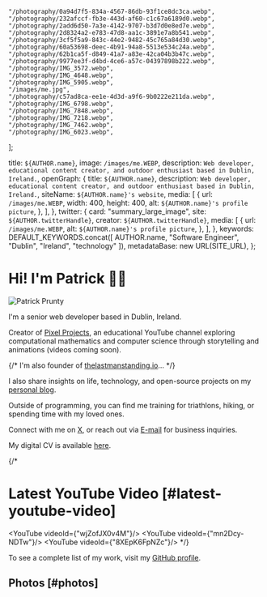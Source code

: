 
    "/photography/0a94d7f5-834a-4567-86db-93f1ce8dc3ca.webp",
    "/photography/232afccf-fb3e-443d-af60-c1c67a6189d0.webp",
    "/photography/2add6d50-7a3e-4142-9707-b3d7d0e8ed7e.webp",
    "/photography/2d8324a2-e783-47d8-aa1c-3891e7a8b541.webp",
    "/photography/3cf5f5a9-843c-44e2-9482-45c765a84d30.webp",
    "/photography/60a53698-deec-4b91-94a8-5513e534c24a.webp",
    "/photography/62b1ca5f-d849-41a7-a83e-42ca04b3b47c.webp",
    "/photography/9977ee3f-d4bd-4ce6-a57c-04397898b222.webp",
    "/photography/IMG_3572.webp",
    "/photography/IMG_4648.webp",
    "/photography/IMG_5905.webp",
    "/images/me.jpg",
    "/photography/c57ad8ca-ee1e-4d3d-a9f6-9b0222e211da.webp",
    "/photography/IMG_6798.webp",
    "/photography/IMG_7848.webp",
    "/photography/IMG_7218.webp",
    "/photography/IMG_7462.webp",
    "/photography/IMG_6023.webp",
];

  title: `${AUTHOR.name}`,
  image: `/images/me.WEBP`,
  description: `Web developer, educational content creator, and outdoor enthusiast based in Dublin, Ireland.`,
  openGraph: {
    title: `${AUTHOR.name}`,
    description: `Web developer, educational content creator, and outdoor enthusiast based in Dublin, Ireland.`,
    siteName: `${AUTHOR.name}'s website`,
    media: [
      {
        url: `/images/me.WEBP`,
        width: 400,
        height: 400,
        alt: `${AUTHOR.name}'s profile picture`,
      },
    ],
  },
  twitter: {
    card: "summary_large_image",
    site: `${AUTHOR.twitterHandle}`,
    creator: `${AUTHOR.twitterHandle}`,
    media: [
      {
        url: `/images/me.WEBP`,
        alt: `${AUTHOR.name}'s profile picture`,
      },
    ],
  },
  keywords: DEFAULT_KEYWORDS.concat([
    AUTHOR.name,
    "Software Engineer",
    "Dublin",
    "Ireland",
    "technology"
  ]),
  metadataBase: new URL(SITE_URL),
};

# Hi! I'm Patrick 👋🏻

<UniqueViewers/>

<Image
src="/images/me-sketch2.png"
alt="Patrick Prunty"
className="bg-gray-100 rounded-full block mt-5 mb-5 mx-auto w-40 h-40 md:float-right sm:ml-5 sm:mb-5 object-cover overflow-hidden aspect-square"
width={150}
height={150}
priority
/>

I'm a senior web developer based in Dublin, Ireland.

Creator of [Pixel Projects](https://www.youtube.com/channel/UC5OToaksgWe-pjkgqPkUZkw), an educational YouTube channel exploring computational mathematics and computer science through storytelling and animations (videos coming soon).

{/*
I'm also founder of [thelastmanstanding.io]()...
*/}

I also share insights on life, technology, and open-source projects on my [personal blog](/blog).

Outside of programming, you can find me training for triathlons, hiking, or spending time with my loved ones.

Connect with me on [X](https://x.com/pprunty_), or reach out via [E-mail](mailto:patrickprunty.business@gmail.com) for business inquiries.

My digital CV is available [here](https://read.cv/pprunty).

{/*
# Latest YouTube Video [#latest-youtube-video]

<YouTube videoId={"wjZofJX0v4M"}/>
<YouTube videoId={"mn2Dcy-NDTw"}/>
<YouTube videoId={"8XEpK6FpNZc"}/>
*/}


<Section sectionName="Projects" items={[
{
title: 'Pixel Projects at YouTube',
url: 'https://www.youtube.com/channel/UC5OToaksgWe-pjkgqPkUZkw',
year: '2025',
media: ['/images/projects/pixel-projects-4.png','/images/projects/GodelIncompleteness.mp4'],
description:
'Educational channel exploring computational mathematics and computer science through storytelling and visual animations (videos coming soon).',
},
{
title: 'Jigsaw Presents at YouTube',
url: 'https://www.youtube.com/@JigsawPresents',
year: '2025',
media: ['/images/projects/jigsaw-presents.webp'],
description:
'Providing insight into trending films and television series through video essays (videos coming soon).',
},
{
title: 'Personal Website & Blog',
url: 'https://patrickprunty.com',
year: '2025',
media: ["/images/projects/personal-blog-1.png", '/images/projects/Untitled.mov'],
description:
'High-performance blog built with Next.js 15 and MDX, where I share insights on life, technology, and personal projects.',
}
]} />


<Section
  sectionName="Software"
  items={[
    {
      title: 'tmplate.xyz',
      url: 'https://tmplate.xyz/',
      year: '2025',
      description:
        'Open-source application showcasing Polymorphic Web Design principles (work in progress).',
    },
    {
      title: 'samwise',
      url: 'https://samwise.wtf/',
      year: '2025',
      hide: true,
      description:
        'High-performance, SEO-optimized digital blog and portfolio starter built with Next.js 15.',
    },
    {
      title: 'manim-interactive',
      url: 'https://github.com/pprunty/manim-interactive',
      year: '2025',
      description:
        'Interactive Manim environment for seamless mathematical animations, replicating YouTube channel 3Blue1Brown’s workflow.',
    },
    {
          title: 'clunk',
          url: 'https://github.com/pprunty/clunk',
          year: '2025',
          description:
            'A foundational C++ project providing a connection to Coinbase L3 market data feed, storing multi-market data in an efficient orderbook and offering performance benchmarks (work in progress).',
        },
        {
                  title: 'magikarp',
                  url: 'https://github.com/pprunty/magikarp',
                  year: '2025',
                  media: ['/images/projects/magikarp.png'],
                  description:
                    'An autonomous AI agent capable of piloting the creation of an entire coding given a project outline using DeepSeek open-source LLMs. The user interacts with the agent and accepts/rejects file updates (work in progress).',
                }
  ]}
/>

To see a complete list of my work, visit my [GitHub profile](https://github.com/pprunty).

## Photos [#photos]

<PhotoGrid images={photographyImages} />

